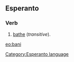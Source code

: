 ==Esperanto==
===Verb===
# [[bathe]] (''transitive'').

[[eo:bani]]
[[Category:Esperanto language]]
{{Universala Vortaro}}